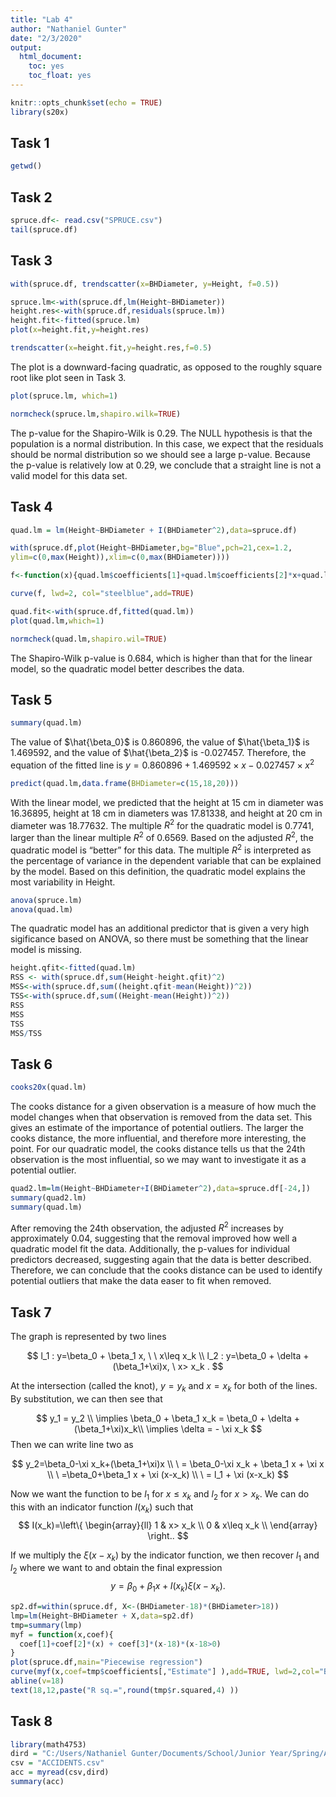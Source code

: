 ```yaml
---
title: "Lab 4"
author: "Nathaniel Gunter"
date: "2/3/2020"
output: 
  html_document:
    toc: yes
    toc_float: yes
---
```


```r
knitr::opts_chunk$set(echo = TRUE)
library(s20x)
```
## Task 1

```r
getwd()
```

## Task 2

```r
spruce.df<- read.csv("SPRUCE.csv")
tail(spruce.df)
```

## Task 3
```r
with(spruce.df, trendscatter(x=BHDiameter, y=Height, f=0.5))
```


```r
spruce.lm<-with(spruce.df,lm(Height~BHDiameter))
height.res<-with(spruce.df,residuals(spruce.lm))
height.fit<-fitted(spruce.lm)
plot(x=height.fit,y=height.res)
```

```r
trendscatter(x=height.fit,y=height.res,f=0.5)
```

The plot is a downward-facing quadratic, as opposed to the roughly square root like plot seen in Task 3.

```r
plot(spruce.lm, which=1)
```

```r
normcheck(spruce.lm,shapiro.wilk=TRUE)
```

The p-value for the Shapiro-Wilk is 0.29. The NULL hypothesis is that the population is a normal distribution. In this case, we expect that the residuals should be normal distribution so we should see a large p-value. Because the p-value is relatively low at 0.29, we conclude that a straight line is not a valid model for this data set.

## Task 4

```r
quad.lm = lm(Height~BHDiameter + I(BHDiameter^2),data=spruce.df)
```

```r
with(spruce.df,plot(Height~BHDiameter,bg="Blue",pch=21,cex=1.2,
ylim=c(0,max(Height)),xlim=c(0,max(BHDiameter))))

f<-function(x){quad.lm$coefficients[1]+quad.lm$coefficients[2]*x+quad.lm$coefficients[3]*x^2}

curve(f, lwd=2, col="steelblue",add=TRUE)
```

```r
quad.fit<-with(spruce.df,fitted(quad.lm))
plot(quad.lm,which=1)
```

```r
normcheck(quad.lm,shapiro.wil=TRUE)
```

The Shapiro-Wilk p-value is 0.684, which is higher than that for the linear model, so the quadratic model better describes the data. 

## Task 5

```r
summary(quad.lm)
```

The value of $\hat{\beta_0}$ is 0.860896, the value of $\hat{\beta_1}$ is 1.469592, and the value of $\hat{\beta_2}$ is -0.027457. Therefore, the equation of the fitted line is $y = 0.860896 + 1.469592 \times x - 0.027457 \times x^2$

```r
predict(quad.lm,data.frame(BHDiameter=c(15,18,20)))
```

With the linear model, we predicted that the height at 15 cm in diameter was 16.36895, height at 18 cm in diameters was 17.81338, and height at 20 cm in diameter was 18.77632. The multiple $R^2$ for the quadratic model is 0.7741, larger than the linear multiple $R^2$ of 0.6569. Based on the adjusted $R^2$, the quadratic model is "better" for this data. The multiple $R^2$ is interpreted as the percentage of variance in the dependent variable that can be explained by the model. Based on this definition, the quadratic model explains the most variability in Height.

```r
anova(spruce.lm)
anova(quad.lm)
```

The quadratic model has an additional predictor that is given a very high sigificance based on ANOVA, so there must be something that the linear model is missing.

```r
height.qfit<-fitted(quad.lm)
RSS <- with(spruce.df,sum(Height-height.qfit)^2)
MSS<-with(spruce.df,sum((height.qfit-mean(Height))^2))
TSS<-with(spruce.df,sum((Height-mean(Height))^2))
RSS
MSS
TSS
MSS/TSS
```

## Task 6

```r
cooks20x(quad.lm)
```

The cooks distance for a given observation is a measure of how much the model changes when that observation is removed from the data set. This gives an estimate of the importance of potential outliers. The larger the cooks distance, the more influential, and therefore more interesting, the point. For our quadratic model, the cooks distance tells us that the 24th observation is the most influential, so we may want to investigate it as a potential outlier.


```r
quad2.lm=lm(Height~BHDiameter+I(BHDiameter^2),data=spruce.df[-24,])
summary(quad2.lm)
summary(quad.lm)
```

After removing the 24th observation, the adjusted $R^2$ increases by approximately 0.04, suggesting that the removal improved how well a quadratic model fit the data. Additionally, the p-values for individual predictors decreased, suggesting again that the data is better described. Therefore, we can conclude that the cooks distance can be used to identify potential outliers that make the data easer to fit when removed.

## Task 7

The graph is represented by two lines

$$
l_1 : y=\beta_0 + \beta_1 x, \  \ x\leq x_k \\
l_2 : y=\beta_0 + \delta + (\beta_1+\xi)x, \ x> x_k .
$$

At the intersection (called the knot), $y=y_k$ and $x = x_k$ for both of the lines. By substitution, we can then see that 

$$
y_1 = y_2 \\
\implies \beta_0 + \beta_1 x_k = \beta_0 + \delta + (\beta_1+\xi)x_k\\
\implies \delta = - \xi x_k
$$
Then we can write line two as 

$$
y_2=\beta_0-\xi x_k+(\beta_1+\xi)x \\
\ = \beta_0-\xi x_k + \beta_1 x + \xi x \\
\ =\beta_0+\beta_1 x + \xi (x-x_k) \\
\ = l_1 + \xi (x-x_k)
$$

Now we want the function to be $l_1$ for $x\leq x_k$ and $l_2$ for $x>x_k$. We can do this with an indicator function $I(x_k)$ such that 
$$ 
I(x_k)=\left\{
\begin{array}{ll}
      1 & x> x_k \\
      0 & x\leq x_k \\
\end{array} 
\right..
$$

If we multiply the $\xi (x-x_k)$ by the indicator function, we then recover $l_1$ and $l_2$ where we want to and obtain the final expression 
$$
y = \beta_0 + \beta_1 x + I(x_k)\xi (x-x_k).
$$

```r
sp2.df=within(spruce.df, X<-(BHDiameter-18)*(BHDiameter>18))
lmp=lm(Height~BHDiameter + X,data=sp2.df)
tmp=summary(lmp)
myf = function(x,coef){
  coef[1]+coef[2]*(x) + coef[3]*(x-18)*(x-18>0)
}
plot(spruce.df,main="Piecewise regression")
curve(myf(x,coef=tmp$coefficients[,"Estimate"] ),add=TRUE, lwd=2,col="Blue")
abline(v=18)
text(18,12,paste("R sq.=",round(tmp$r.squared,4) ))
```

## Task 8

```r
library(math4753)
dird = "C:/Users/Nathaniel Gunter/Documents/School/Junior Year/Spring/Applied Statistical Methods/Data/DATAxls/"
csv = "ACCIDENTS.csv"
acc = myread(csv,dird)
summary(acc)
```